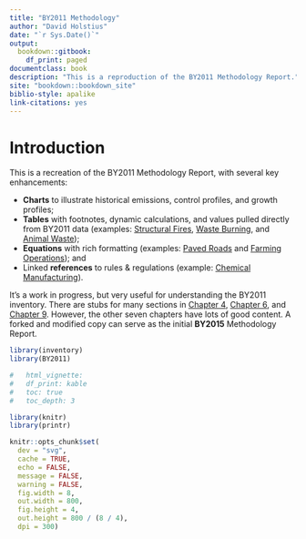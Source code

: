 ```yaml
--- 
title: "BY2011 Methodology"
author: "David Holstius"
date: "`r Sys.Date()`"
output: 
  bookdown::gitbook:
    df_print: paged
documentclass: book
description: "This is a reproduction of the BY2011 Methodology Report."
site: "bookdown::bookdown_site"
biblio-style: apalike
link-citations: yes
---
```


# Introduction

This is a recreation of the BY2011 Methodology Report, with several key enhancements:

- **Charts** to illustrate historical emissions, control profiles, and growth profiles;
- **Tables** with footnotes, dynamic calculations, and values pulled directly from BY2011 data (examples: [Structural Fires](#misc_other-fires-struct-methodology), [Waste Burning](#waste_burn-planned_ag-methodology), and [Animal Waste](#misc_other-animal_waste-livestock-methodology));
- **Equations** with rich formatting (examples: [Paved Roads](#misc_other-roads-paved-methodology) and [Farming Operations](#cat_749-methodology)); and
- Linked **references** to rules & regulations (example: [Chemical Manufacturing](#chem_fac-other-control)).

It's a work in progress, but very useful for understanding the BY2011 inventory. There are stubs for many sections in [Chapter 4](#indcom), [Chapter 6](#petprod), and [Chapter 9](#mobile_combust). However, the other seven chapters have lots of good content. A forked and modified copy can serve as the initial **BY2015** Methodology Report.

```r
library(inventory)
library(BY2011)
```

```r
#   html_vignette:
#   df_print: kable
#   toc: true
#   toc_depth: 3

library(knitr)
library(printr)

knitr::opts_chunk$set(
  dev = "svg",
  cache = TRUE,
  echo = FALSE,
  message = FALSE,
  warning = FALSE,
  fig.width = 8,
  out.width = 800,
  fig.height = 4,
  out.height = 800 / (8 / 4),
  dpi = 300)
```
